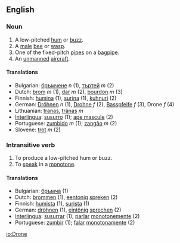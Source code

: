 ==English==
===Noun===

# A low-pitched [[hum]] or [[buzz]].
# A [[male]] [[bee]] or [[wasp]].
# One of the fixed-pitch [[pipe]]s on a [[bagpipe]].
# An [[unmanned]] [[aircraft]].

====Translations====
*Bulgarian: [[бръмчене]] ''n'' (1), [[търтей]] ''m'' (2)
*Dutch: [[brom]] ''m'' (1), [[dar]] ''m'' (2), [[bourdon]] ''m'' (3)
*Finnish: [[humina]] (1), [[surina]] (1), [[kuhnuri]] (2)
*German: [[Dröhnen]] ''n'' (1), [[Drohne]] ''f'' (2), [[Basspfeife]] ''f'' (3), Drone ''f'' (4)
*Lithuanian: [[tranas]], [[trãnas]] ''m''
*[[Interlingua]]: [[susurro]] (1); [[ape mascule]] (2)
*Portuguese: [[zumbido]] ''m'' (1); [[zangão]] ''m'' (2)
*Slovene: [[trot]] ''m'' (2)

===Intransitive verb===

# To produce a low-pitched hum or buzz.
# To [[speak]] in a [[monotone]].

====Translations====
*Bulgarian: [[бръмча]] (1)
*Dutch: [[brommen]] (1), [[eentonig]] [[spreken]] (2)
*Finnish: [[humista]] (1), [[surista]] (1)
*German: [[dröhnen]] (1), [[eintönig]] [[sprechen]] (2)
*[[Interlingua]]: [[susurrar]] (1); [[parlar]] [[monotone]]mente (2)
*Portuguese: [[zumbir]] (1); [[falar]] [[monótono|monotonamente]] (2)

[[io:Drone]]